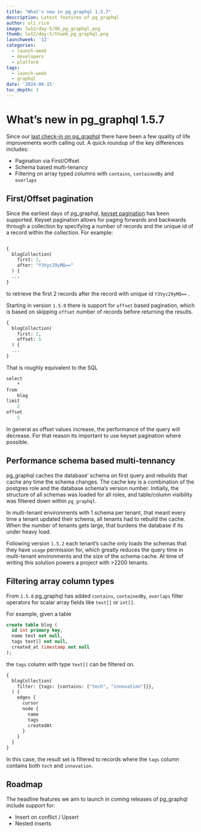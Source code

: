 ```yaml
---
title: "What's new in pg_graphql 1.5.7"
description: Latest features of pg_graphql
author: oli_rice
image: lw12/day-5/OG_pg_graphql.png
thumb: lw12/day-5/thumb_pg_graphql.png
launchweek: '12'
categories:
  - launch-week
  - developers
  - platform
tags:
  - launch-week
  - graphql
date: '2024-08-15'
toc_depth: 3
---
```


# What’s new in pg_graphql 1.5.7

Since our [last check-in on pg_graphql](/blog/whats-new-in-pg-graphql-v1-2) there have been a few quality of life improvements worth calling out. A quick roundup of the key differences includes:

- Pagination via First/Offset
- Schema based multi-tenancy
- Filtering on array typed columns with `contains`, `containedBy` and `overlaps`

## First/Offset pagination

Since the earliest days of pg_graphql, [keyset pagination](https://supabase.github.io/pg_graphql/api/#keyset-pagination) has been supported. Keyset pagination allows for paging forwards and backwards through a collection by specifying a number of records and the unique id of a record within the collection. For example:

```graphql

{
  blogCollection(
    first: 2,
    after: "Y3Vyc29yMQ=="
  ) {
  ...
} 
```

to retrieve the first 2 records after the record with unique id `Y3Vyc29yMQ==` .

Starting in version `1.5.0` there is support for `offset` based pagination, which is based on skipping `offset` number of records before returning the results.

```graphql
{
  blogCollection(
    first: 2,
    offset: 5
  ) {
  ...
}
```

That is roughly equivalent to the SQL

```graphql
select
    *
from
    blog
limit
    2
offset
    5
```

In general as offset values increase, the performance of the query will decrease. For that reason its important to use keyset pagination where possible.

## Performance schema based multi-tennancy

pg_graphql caches the database’ schema on first query and rebuilds that cache any time the schema changes. The cache key is a combination of the postgres role and the database schema’s version number. Initially, the structure of all schemas was loaded for all roles, and table/column visibility was filtered down within `pg_graphql`.

In multi-tenant environments with 1 schema per tenant, that meant every time a tenant updated their schema, all tenants had to rebuild the cache. When the number of tenants gets large, that burdens the database if its under heavy load.

Following version `1.5.2` each tenant’s cache only loads the schemas that they have `usage` permission for, which greatly reduces the query time in multi-tenant environments and the size of the schema cache. At time of writing this solution powers a project with >2200 tenants.

## Filtering array column types

From `1.5.6` pg_graphql has added `contains`, `containedBy`, `overlaps` filter operators for scalar array fields like `text[]` or `int[]`.

For example, given a table

```sql
create table blog (
  id int primary key,
  name text not null,
  tags text[] not null,
  created_at timestamp not null
);
```

the `tags` column with type `text[]` can be filtered on.

```graphql
{
  blogCollection(
    filter: {tags: {contains: ["tech", "innovation"]}},
  ) {
    edges {
      cursor
      node {
        name
        tags
        createdAt
      }
    }
  }
}
```

In this case, the result set is filtered to records where the `tags` column contains both `tech` and `innovation`.

## Roadmap

The headline features we aim to launch in coming releases of pg_graphql include support for:

- Insert on conflict / Upsert
- Nested inserts